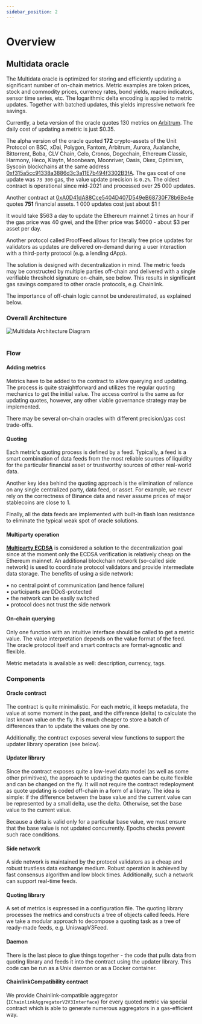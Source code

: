 ```yaml
---
sidebar_position: 2
---
```



# Overview

## Multidata oracle 

The Multidata oracle is optimized for storing and efficiently updating a significant number of on-chain metrics. Metric examples are token prices, stock and commodity prices, currency rates, bond yields, macro indicators, sensor time series, etc. The logarithmic delta encoding is applied to metric updates. Together with batched updates, this yields impressive network fee savings.

Currently, a beta version of the oracle quotes 130 metrics on [Arbitrum](https://arbiscan.io/address/0xcDa7a6D7CB6d21cB300797c3caA8Bae74CCAe8d1). The daily cost of updating a metric is just $0.35.

The alpha version of the oracle quoted **172** crypto-assets of the Unit Protocol on BSC, xDai, Polygon, Fantom, Arbitrum, Aurora, Avalanche, Bittorrent, Boba, CLV Chain, Celo, Cronos, Dogechain, Ethereum Classic, Harmony, Heco, Klaytn, Moonbeam, Moonriver, Oasis, Okex, Optimism, Syscoin blockchains at the same address [0xf315a5cc91338a3886d3c3a11E7b494f3302B3fA](https://bscscan.com/address/0xf315a5cc91338a3886d3c3a11E7b494f3302B3fA). The gas cost of one update was `73 300` gas, the value update precision is `0.2%`. The oldest contract is operational since mid-2021 and processed over 25 000 updates.

Another contract at [0xA0D41dA88Cce5404D407D549eB68730F78b6Be4e](https://gnosis.blockscout.com/address/0xA0D41dA88Cce5404D407D549eB68730F78b6Be4e) quotes **751** financial assets. 1 000 updates cost just about $1 !

It would take $563 a day to update the Ethereum mainnet 2 times an hour if the gas price was 40 gwei, and the Ether price was $4000 - about $3 per asset per day.

Another protocol called ProofFeed allows for literally free price updates for validators as updates are delivered on-demand during a user interaction with a third-party protocol (e.g. a lending dApp).

The solution is designed with decentralization in mind. The metric feeds may be constructed by multiple parties off-chain and delivered with a single verifiable threshold signature on-chain, see below. This results in significant gas savings compared to other oracle protocols, e.g. Chainlink.

The importance of off-chain logic cannot be underestimated, as explained below.

### Overall Architecture

<div style={{ display: "flex", justifyContent: "center" }}>
    <img src="/img/MultidataArchitecture.drawio.svg" alt="Multidata Architecture Diagram" style={{ width: "100%" }} />
</div>
<br />

### Flow

#### Adding metrics

Metrics have to be added to the contract to allow querying and updating. The process is quite straightforward and utilizes the regular quoting mechanics to get the initial value. The access control is the same as for updating quotes, however, any other viable governance strategy may be implemented.

There may be several on-chain oracles with different precision/gas cost trade-offs.

#### Quoting

Each metric's quoting process is defined by a feed. Typically, a feed is a smart combination of data feeds from the most reliable sources of liquidity for the particular financial asset or trustworthy sources of other real-world data.

Another key idea behind the quoting approach is the elimination of reliance on any single centralized party, data feed, or asset. For example, we never rely on the correctness of Binance data and never assume prices of major stablecoins are close to 1.

Finally, all the data feeds are implemented with built-in flash loan resistance to eliminate the typical weak spot of oracle solutions.

#### Multiparty operation

**[Multiparty ECDSA](https://github.com/ZenGo-X/multi-party-ecdsa/)** is considered a solution to the decentralization goal since at the moment only the ECDSA verification is relatively cheap on the Ethereum mainnet. An additional blockchain network (so-called side network) is used to coordinate protocol validators and provide intermediate data storage. The benefits of using a side network:

▪️ no central point of communication (and hence failure)   
▪️ participants are DDoS-protected   
▪️ the network can be easily switched   
▪️ protocol does not trust the side network   

#### On-chain querying

Only one function with an intuitive interface should be called to get a metric value. The value interpretation depends on the value format of the feed. The oracle protocol itself and smart contracts are format-agnostic and flexible.

Metric metadata is available as well: description, currency, tags.

### Components

#### Oracle contract

The contract is quite minimalistic. For each metric, it keeps metadata, the value at some moment in the past, and the difference (delta) to calculate the last known value on the fly. It is much cheaper to store a batch of differences than to update the values one by one.

Additionally, the contract exposes several view functions to support the updater library operation (see below).

#### Updater library

Since the contract exposes quite a low-level data model (as well as some other primitives), the approach to updating the quotes can be quite flexible and can be changed on the fly. It will not require the contract redeployment as quote updating is coded off-chain in a form of a library. The idea is simple: if the difference between the base value and the current value can be represented by a small delta, use the delta. Otherwise, set the base value to the current value.

Because a delta is valid only for a particular base value, we must ensure that the base value is not updated concurrently. Epochs checks prevent such race conditions.

#### Side network

A side network is maintained by the protocol validators as a cheap and robust trustless data exchange medium. Robust operation is achieved by fast consensus algorithm and low block times. Additionally, such a network can support real-time feeds.

#### Quoting library

A set of metrics is expressed in a configuration file. The quoting library processes the metrics and constructs a tree of objects called feeds. Here we take a modular approach to decompose a quoting task as a tree of ready-made feeds, e.g. UniswapV3Feed.

#### Daemon

There is the last piece to glue things together - the code that pulls data from quoting library and feeds it into the contract using the updater library. This code can be run as a Unix daemon or as a Docker container.

#### ChainlinkCompatibility contract

We provide Chainlink-compatible aggregator (`IChainlinkAggregatorV2V3Interface`) for every quoted metric via special contract which is able to generate numerous aggregators in a gas-efficient way.



